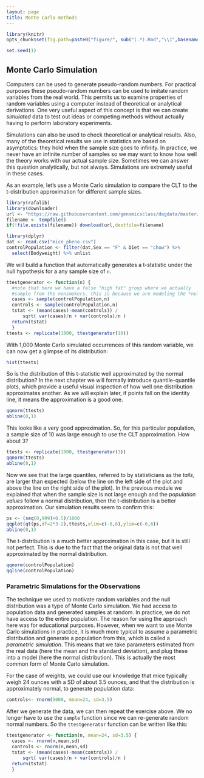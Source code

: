 ```yaml
---
layout: page
title: Monte Carlo methods
---
```


```r
library(knitr)
opts_chunk$set(fig.path=paste0("figure/", sub("(.*).Rmd","\\1",basename(knitr:::knit_concord$get('infile'))), "-"))
```

```r
set.seed(1)
```


## Monte Carlo Simulation

Computers can be used to generate pseudo-random numbers. For practical purposes these pseudo-random numbers can be used to imitate random variables from the real world. This permits us to examine properties of random variables using a computer instead of theoretical or analytical derivations. One very useful aspect of this concept is that we can create *simulated* data to test out ideas or competing methods without actually having to perform laboratory experiments.

Simulations can also be used to check theoretical or analytical results. Also, many of the theoretical results we use in statistics are based on asymptotics: they hold when the sample size goes to infinity. In practice, we never have an infinite number of samples so we may want to know how well the theory works with our actual sample size. Sometimes we can answer this question analytically, but not always. Simulations are extremely useful in these cases.

As an example, let's use a Monte Carlo simulation to compare the CLT to the t-distribution approximation for different sample sizes.

```r
library(rafalib)
library(downloader)
url <- "https://raw.githubusercontent.com/genomicsclass/dagdata/master/inst/extdata/mice_pheno.csv"
filename <- tempfile()
if(!file.exists(filename)) download(url,destfile=filename)
```

```r
library(dplyr)
dat <- read.csv("mice_pheno.csv")
controlPopulation <- filter(dat,Sex == "F" & Diet == "chow") %>%  
  select(Bodyweight) %>% unlist
```

We will build a function that automatically generates a t-statistic under the null hypothesis for a any sample size of `n`.

```r
ttestgenerator <- function(n) {
  #note that here we have a false "high fat" group where we actually
  #sample from the nonsmokers. this is because we are modeling the *null*
  cases <- sample(controlPopulation,n)
  controls <- sample(controlPopulation,n)
  tstat <- (mean(cases)-mean(controls)) / 
      sqrt( var(cases)/n + var(controls)/n ) 
  return(tstat)
  }
ttests <- replicate(1000, ttestgenerator(10))
```

With 1,000 Monte Carlo simulated occurrences of this random variable, we can now get a glimpse of its distribution:

```r
hist(ttests)
```

So is the distribution of this t-statistic well approximated by the
normal distribution? In the next chapter we will formally introduce
quantile-quantile plots, which provide a useful visual inspection of
how well one distribution approximates another. As we will explain
later, if points fall on the identity line, it means the approximation
is a good one. 

```r
qqnorm(ttests)
abline(0,1)
```

This looks like a very good approximation. So, for this particular population, a sample size of 10 was large enough to use the CLT approximation. How about 3? 

```r
ttests <- replicate(1000, ttestgenerator(3))
qqnorm(ttests)
abline(0,1)
```

Now we see that the large quantiles, referred to by statisticians as
the _tails_, are larger than expected (below the line on the left side
of the plot and above the line on the right side of the plot).  In the
previous module we explained that when the sample size is not large
enough and the *population values* follow a normal distribution, then
the t-distribution is a better approximation. Our simulation results
seem to confirm this:

```r
ps <- (seq(0,999)+0.5)/1000
qqplot(qt(ps,df=2*3-2),ttests,xlim=c(-6,6),ylim=c(-6,6))
abline(0,1)
```

The t-distribution is a much better approximation in this case, but it is still not perfect. This is due to the fact that the original data is not that well approximated by the normal distribution.

```r
qqnorm(controlPopulation)
qqline(controlPopulation)
```

### Parametric Simulations for the Observations

The technique we used to motivate random variables and the null
distribution was a type of Monte Carlo simulation. We had access to
population data and generated samples at random. In practice, we do
not have access to the entire population. The reason for using the
approach here was for educational purposes. However, when we want to
use Monte Carlo simulations in practice, it is much more typical to
assume a parametric distribution and generate a population from
this, which is called a _parametric simulation_. This means that we take
parameters estimated from the real data (here the mean and the standard
deviation), and plug these into a model (here the normal
distribution).  This is actually the most common form of Monte Carlo
simulation. 

For the case of weights, we could use our knowledge that mice typically weigh 24 ounces with a SD of about 3.5 ounces, and that the distribution is approximately normal, to generate population data:


```r
controls<- rnorm(5000, mean=24, sd=3.5) 
```

After we generate the data, we can then repeat the exercise above. We no longer have to use the `sample` function since we can re-generate random normal numbers. So the `ttestgenerator` function can be written like this: 

```r
ttestgenerator <- function(n, mean=24, sd=3.5) {
  cases <- rnorm(n,mean,sd)
  controls <- rnorm(n,mean,sd)
  tstat <- (mean(cases)-mean(controls)) / 
      sqrt( var(cases)/n + var(controls)/n ) 
  return(tstat)
  }
```
